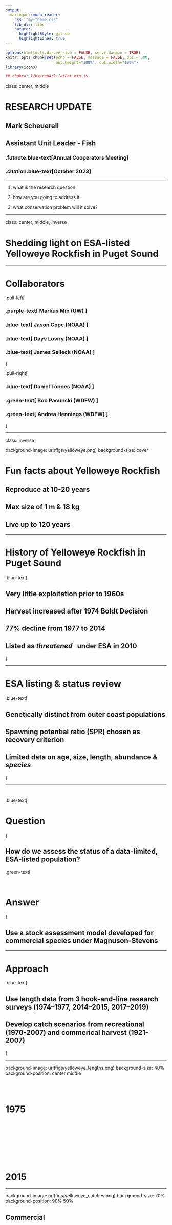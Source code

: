 ```yaml
---
output:
  xaringan::moon_reader:
    css: "my-theme.css"
    lib_dir: libs
    nature:
      highlightStyle: github
      highlightLines: true
---
```


```r
options(htmltools.dir.version = FALSE, servr.daemon = TRUE)
knitr::opts_chunk$set(echo = FALSE, message = FALSE, dpi = 300,
                      out.height="100%", out.width="100%")
library(icons)

## chakra: libs/remark-latest.min.js
```


class: center, middle

# RESEARCH UPDATE

## Mark Scheuerell

## Assistant Unit Leader - Fish

### .futnote.blue-text[Annual Cooperators Meeting]

### .citation.blue-text[October 2023]


---

1) what is the research question

2) how are you going to address it

3) what conservation problem will it solve?


---

class: center, middle, inverse

# Shedding light on ESA-listed<br>Yelloweye Rockfish in Puget Sound


---

# Collaborators

.pull-left[

### .purple-text[ Markus Min (UW) ]

### .blue-text[ Jason Cope (NOAA) ]

### .blue-text[ Dayv Lowry (NOAA) ]

### .blue-text[ James Selleck (NOAA) ]

]

.pull-right[

### .blue-text[ Daniel Tonnes (NOAA) ]

### .green-text[ Bob Pacunski (WDFW) ]

### .green-text[ Andrea Hennings (WDFW) ]

]


---

class: inverse

background-image: url(figs/yelloweye.png)
background-size: cover

# Fun facts about Yelloweye Rockfish

## Reproduce at 10-20 years

## Max size of 1 m & 18 kg

## Live up to 120 years


---

# History of Yelloweye Rockfish in Puget Sound

.blue-text[

## Very little exploitation prior to 1960s

## Harvest increased after 1974 Boldt Decision

## 77% decline from 1977 to 2014

## Listed as _threatened_ &nbsp; under ESA in 2010

]


---

# ESA listing & status review

.blue-text[

## Genetically distinct from outer coast populations

## Spawning potential ratio (SPR) chosen as recovery criterion

## Limited data on age, size, length, abundance & _species_

]


---

# 

.blue-text[

# Question

]

## How do we assess the status of a data-limited, ESA-listed population?

.green-text[

<br>

# Answer

]

## Use a stock assessment model developed for commercial species under Magnuson-Stevens


---

# Approach

.blue-text[

## Use length data from 3 hook-and-line research surveys (1974–1977, 2014–2015, 2017–2019)

## Develop catch scenarios from recreational (1970-2007) and commerical harvest (1921-2007)

]


---

background-image: url(figs/yelloweye_lengths.png)
background-size: 40%
background-position: center middle

<br><br>

# 1975

<br><br><br><br><br><br><br>

# 2015


---

background-image: url(figs/yelloweye_catches.png)
background-size: 70%
background-position: 90% 50%


## Commercial

<br><br><br><br><br><br><br>

## Recreational


---

background-image: url(figs/yelloweye_spr.png)
background-size: 95%
background-position: 50% 70%

# Relative stock size


---

background-image: url(figs/QR_rockfish_paper.png)
background-size: 20%
background-position: 50% 80%

# Moving forward

.blue-text[

## Currently, stock is above NOAA's 25% reference point

## Our results were incorporated directly into most recent status update

<br><br>

## Read more here &#8594;

]


---

background-image: url(figs/drayton.png)
background-size: cover


---

class: center, middle, inverse

# Intertidal fish and crabs use shellfish farms as foraging habitat in Puget Sound


---

# Collaborators

### .purple-text[ Karl Veggerby (UW) ]

### .blue-text[ Beth Sanderson (NOAA) ]

### .blue-text[ Peter Kiffney (NOAA) ]


---

# Big picture

.blue-text[

## Differences in size suggest something unique going on in Puget Sound relative to Pacific Ocean

## Tengu Club's meticulous record keeping & willingness to collaborate offered unprecedented analysis

]


---

# Image credits

.blue-text[

#### Yelloweye Rockfish: *Andrea Hennings*  

#### Carnival: *Frank Kovalchek*   

]


---

# Open science

### https://github.com/mdscheuerell/bulltrout

### https://github.com/mdscheuerell/tengu


---

# Rockfish journal article (open access)

### https://doi.org/10.1002/mcf2.10251

<br>

# This presentation

### https://github.com/mdscheuerell/wacfwru-mtg/2023


---

background-image: url(figs/shilshole.png)
background-size: cover



